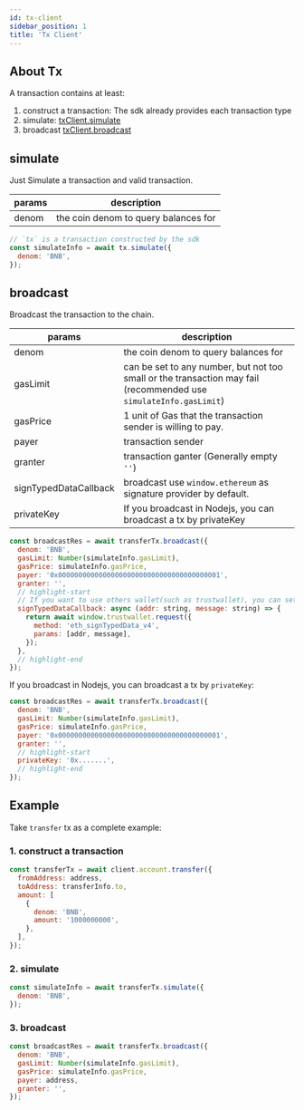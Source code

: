 ```yaml
---
id: tx-client
sidebar_position: 1
title: 'Tx Client'
---
```



## About Tx

A transaction contains at least:

1. construct a transaction: The sdk already provides each transaction type
2. simulate: [txClient.simulate](#simulate)
3. broadcast [txClient.broadcast](#broadcast)

## simulate

Just Simulate a transaction and valid transaction.

| params | description                          |
| ------ | ------------------------------------ |
| denom  | the coin denom to query balances for |

```jsx title="simulate tx"
// `tx` is a transaction constructed by the sdk
const simulateInfo = await tx.simulate({
  denom: 'BNB',
});
```

## broadcast

Broadcast the transaction to the chain.

| params                | description                                                                                                       |
| --------------------- | ----------------------------------------------------------------------------------------------------------------- |
| denom                 | the coin denom to query balances for                                                                              |
| gasLimit              | can be set to any number, but not too small or the transaction may fail (recommended use `simulateInfo.gasLimit`) |
| gasPrice              | 1 unit of Gas that the transaction sender is willing to pay.                                                      |
| payer                 | transaction sender                                                                                                |
| granter               | transaction ganter (Generally empty `''`)                                                                         |
| signTypedDataCallback | broadcast use `window.ethereum` as signature provider by default.                                                 |
| privateKey            | If you broadcast in Nodejs, you can broadcast a tx by privateKey                                                  |

<Tabs>
<TabItem value="Browser" label="Browser">

```js title="broadcast tx"
const broadcastRes = await transferTx.broadcast({
  denom: 'BNB',
  gasLimit: Number(simulateInfo.gasLimit),
  gasPrice: simulateInfo.gasPrice,
  payer: '0x0000000000000000000000000000000000000001',
  granter: '',
  // highlight-start
  // If you want to use others wallet(such as trustwallet), you can set `signTypedDataCallback`:
  signTypedDataCallback: async (addr: string, message: string) => {
    return await window.trustwallet.request({
      method: 'eth_signTypedData_v4',
      params: [addr, message],
    });
  },
  // highlight-end
});
```

</TabItem>
<TabItem value="Nodejs" label="Nodejs">

If you broadcast in Nodejs, you can broadcast a tx by `privateKey`:

```js title="broadcast tx"
const broadcastRes = await transferTx.broadcast({
  denom: 'BNB',
  gasLimit: Number(simulateInfo.gasLimit),
  gasPrice: simulateInfo.gasPrice,
  payer: '0x0000000000000000000000000000000000000001',
  granter: '',
  // highlight-start
  privateKey: '0x.......',
  // highlight-end
});
```

</TabItem>
</Tabs>

## Example

Take `transfer` tx as a complete example:

### 1. construct a transaction

```jsx title="construct tx"
const transferTx = await client.account.transfer({
  fromAddress: address,
  toAddress: transferInfo.to,
  amount: [
    {
      denom: 'BNB',
      amount: '1000000000',
    },
  ],
});
```

### 2. simulate

```jsx title="simulate tx"
const simulateInfo = await transferTx.simulate({
  denom: 'BNB',
});
```

### 3. broadcast

```jsx title="broadcast tx"
const broadcastRes = await transferTx.broadcast({
  denom: 'BNB',
  gasLimit: Number(simulateInfo.gasLimit),
  gasPrice: simulateInfo.gasPrice,
  payer: address,
  granter: '',
});
```
